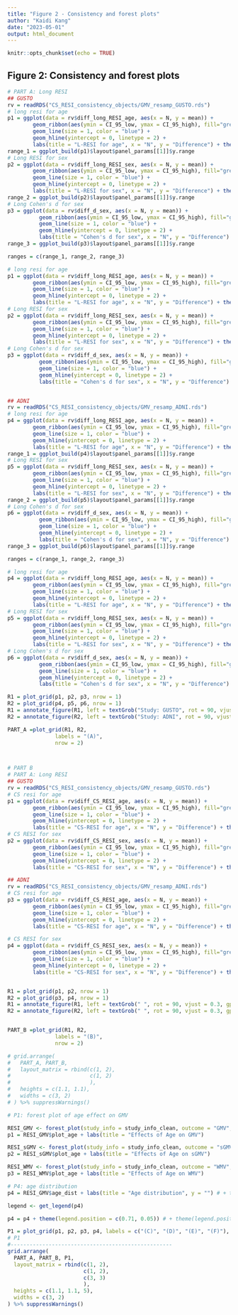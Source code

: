 ```yaml
---
title: "Figure 2 - Consistency and forest plots"
author: "Kaidi Kang"
date: "2023-05-01"
output: html_document
---
```


```r
knitr::opts_chunk$set(echo = TRUE)
```

## Figure 2: Consistency and forest plots


```r
# PART A: Long RESI
## GUSTO
rv = readRDS("CS_RESI_consistency_objects/GMV_resamp_GUSTO.rds")
# long resi for age
p1 = ggplot(data = rv$diff_long_RESI_age, aes(x = N, y = mean)) +
        geom_ribbon(aes(ymin = CI_95_low, ymax = CI_95_high), fill="grey", alpha=0.7) + 
        geom_line(size = 1, color = "blue") + 
        geom_hline(yintercept = 0, linetype = 2) +
        labs(title = "L-RESI for age", x = "N", y = "Difference") + theme_classic()
range_1 = ggplot_build(p1)$layout$panel_params[[1]]$y.range
# Long RESI for sex
p2 = ggplot(data = rv$diff_long_RESI_sex, aes(x = N, y = mean)) +
        geom_ribbon(aes(ymin = CI_95_low, ymax = CI_95_high), fill="grey", alpha=0.7) + 
        geom_line(size = 1, color = "blue") + 
        geom_hline(yintercept = 0, linetype = 2) +
        labs(title = "L-RESI for sex", x = "N", y = "Difference") + theme_classic()
range_2 = ggplot_build(p2)$layout$panel_params[[1]]$y.range
# Long Cohen's d for sex
p3 = ggplot(data = rv$diff_d_sex, aes(x = N, y = mean)) +
          geom_ribbon(aes(ymin = CI_95_low, ymax = CI_95_high), fill="grey", alpha=0.7) + 
          geom_line(size = 1, color = "blue") + 
          geom_hline(yintercept = 0, linetype = 2) +
          labs(title = "Cohen's d for sex", x = "N", y = "Difference") + theme_classic() 
range_3 = ggplot_build(p3)$layout$panel_params[[1]]$y.range

ranges = c(range_1, range_2, range_3)

# long resi for age
p1 = ggplot(data = rv$diff_long_RESI_age, aes(x = N, y = mean)) +
        geom_ribbon(aes(ymin = CI_95_low, ymax = CI_95_high), fill="grey", alpha=0.7) + 
        geom_line(size = 1, color = "blue") + 
        geom_hline(yintercept = 0, linetype = 2) +
        labs(title = "L-RESI for age", x = "N", y = "Difference") + theme_classic() + ylim(min(ranges), max(ranges))
# Long RESI for sex
p2 = ggplot(data = rv$diff_long_RESI_sex, aes(x = N, y = mean)) +
        geom_ribbon(aes(ymin = CI_95_low, ymax = CI_95_high), fill="grey", alpha=0.7) + 
        geom_line(size = 1, color = "blue") + 
        geom_hline(yintercept = 0, linetype = 2) +
        labs(title = "L-RESI for sex", x = "N", y = "Difference") + theme_classic() + ylim(min(ranges), max(c(range_2, range_3)))
# Long Cohen's d for sex
p3 = ggplot(data = rv$diff_d_sex, aes(x = N, y = mean)) +
          geom_ribbon(aes(ymin = CI_95_low, ymax = CI_95_high), fill="grey", alpha=0.7) + 
          geom_line(size = 1, color = "blue") + 
          geom_hline(yintercept = 0, linetype = 2) +
          labs(title = "Cohen's d for sex", x = "N", y = "Difference") + theme_classic() + ylim(min(ranges), max(c(range_2, range_3)))


## ADNI
rv = readRDS("CS_RESI_consistency_objects/GMV_resamp_ADNI.rds")
# long resi for age
p4 = ggplot(data = rv$diff_long_RESI_age, aes(x = N, y = mean)) +
        geom_ribbon(aes(ymin = CI_95_low, ymax = CI_95_high), fill="grey", alpha=0.7) + 
        geom_line(size = 1, color = "blue") + 
        geom_hline(yintercept = 0, linetype = 2) +
        labs(title = "L-RESI for age", x = "N", y = "Difference") + theme_classic()
range_1 = ggplot_build(p4)$layout$panel_params[[1]]$y.range
# Long RESI for sex
p5 = ggplot(data = rv$diff_long_RESI_sex, aes(x = N, y = mean)) +
        geom_ribbon(aes(ymin = CI_95_low, ymax = CI_95_high), fill="grey", alpha=0.7) + 
        geom_line(size = 1, color = "blue") + 
        geom_hline(yintercept = 0, linetype = 2) +
        labs(title = "L-RESI for sex", x = "N", y = "Difference") + theme_classic()
range_2 = ggplot_build(p5)$layout$panel_params[[1]]$y.range
# Long Cohen's d for sex
p6 = ggplot(data = rv$diff_d_sex, aes(x = N, y = mean)) +
          geom_ribbon(aes(ymin = CI_95_low, ymax = CI_95_high), fill="grey", alpha=0.7) + 
          geom_line(size = 1, color = "blue") + 
          geom_hline(yintercept = 0, linetype = 2) +
          labs(title = "Cohen's d for sex", x = "N", y = "Difference") + theme_classic() 
range_3 = ggplot_build(p6)$layout$panel_params[[1]]$y.range

ranges = c(range_1, range_2, range_3)

# long resi for age
p4 = ggplot(data = rv$diff_long_RESI_age, aes(x = N, y = mean)) +
        geom_ribbon(aes(ymin = CI_95_low, ymax = CI_95_high), fill="grey", alpha=0.7) + 
        geom_line(size = 1, color = "blue") + 
        geom_hline(yintercept = 0, linetype = 2) +
        labs(title = "L-RESI for age", x = "N", y = "Difference") + theme_classic() + ylim(min(ranges), max(ranges))
# Long RESI for sex
p5 = ggplot(data = rv$diff_long_RESI_sex, aes(x = N, y = mean)) +
        geom_ribbon(aes(ymin = CI_95_low, ymax = CI_95_high), fill="grey", alpha=0.7) + 
        geom_line(size = 1, color = "blue") + 
        geom_hline(yintercept = 0, linetype = 2) +
        labs(title = "L-RESI for sex", x = "N", y = "Difference") + theme_classic() + ylim(min(ranges), max(c(range_2, range_3)))
# Long Cohen's d for sex
p6 = ggplot(data = rv$diff_d_sex, aes(x = N, y = mean)) +
          geom_ribbon(aes(ymin = CI_95_low, ymax = CI_95_high), fill="grey", alpha=0.7) + 
          geom_line(size = 1, color = "blue") + 
          geom_hline(yintercept = 0, linetype = 2) +
          labs(title = "Cohen's d for sex", x = "N", y = "Difference") + theme_classic() + ylim(min(ranges), max(c(range_2, range_3)))

R1 = plot_grid(p1, p2, p3, nrow = 1)
R2 = plot_grid(p4, p5, p6, nrow = 1)
R1 = annotate_figure(R1, left = textGrob("Study: GUSTO", rot = 90, vjust = 0.3, gp = gpar(cex = 1))) 
R2 = annotate_figure(R2, left = textGrob("Study: ADNI", rot = 90, vjust = 0.3, gp = gpar(cex = 1))) 

PART_A =plot_grid(R1, R2,
               labels = "(A)",
               nrow = 2) 



# PART B
# PART A: Long RESI
## GUSTO
rv = readRDS("CS_RESI_consistency_objects/GMV_resamp_GUSTO.rds")
# CS resi for age
p1 = ggplot(data = rv$diff_CS_RESI_age, aes(x = N, y = mean)) +
        geom_ribbon(aes(ymin = CI_95_low, ymax = CI_95_high), fill="grey", alpha=0.7) + 
        geom_line(size = 1, color = "blue") + 
        geom_hline(yintercept = 0, linetype = 2) +
        labs(title = "CS-RESI for age", x = "N", y = "Difference") + theme_classic()
# CS RESI for sex
p2 = ggplot(data = rv$diff_CS_RESI_sex, aes(x = N, y = mean)) +
        geom_ribbon(aes(ymin = CI_95_low, ymax = CI_95_high), fill="grey", alpha=0.7) + 
        geom_line(size = 1, color = "blue") + 
        geom_hline(yintercept = 0, linetype = 2) +
        labs(title = "CS-RESI for sex", x = "N", y = "Difference") + theme_classic()

## ADNI
rv = readRDS("CS_RESI_consistency_objects/GMV_resamp_ADNI.rds")
# CS resi for age
p3 = ggplot(data = rv$diff_CS_RESI_age, aes(x = N, y = mean)) +
        geom_ribbon(aes(ymin = CI_95_low, ymax = CI_95_high), fill="grey", alpha=0.7) + 
        geom_line(size = 1, color = "blue") + 
        geom_hline(yintercept = 0, linetype = 2) +
        labs(title = "CS-RESI for age", x = "N", y = "Difference") + theme_classic()

# CS RESI for sex
p4 = ggplot(data = rv$diff_CS_RESI_sex, aes(x = N, y = mean)) +
        geom_ribbon(aes(ymin = CI_95_low, ymax = CI_95_high), fill="grey", alpha=0.7) + 
        geom_line(size = 1, color = "blue") + 
        geom_hline(yintercept = 0, linetype = 2) +
        labs(title = "CS-RESI for sex", x = "N", y = "Difference") + theme_classic()


R1 = plot_grid(p1, p2, nrow = 1)
R2 = plot_grid(p3, p4, nrow = 1)
R1 = annotate_figure(R1, left = textGrob(" ", rot = 90, vjust = 0.3, gp = gpar(cex = 1))) 
R2 = annotate_figure(R2, left = textGrob(" ", rot = 90, vjust = 0.3, gp = gpar(cex = 1))) 


PART_B =plot_grid(R1, R2,
               labels = "(B)",
               nrow = 2) 

# grid.arrange(
#   PART_A, PART_B, 
#   layout_matrix = rbind(c(1, 2),
#                         c(1, 2)
#                         ),
#   heights = c(1.1, 1.1),
#   widths = c(3, 2)
# ) %>% suppressWarnings()
```



```r
# P1: forest plot of age effect on GMV

RESI_GMV <- forest_plot(study_info = study_info_clean, outcome = "GMV", x_ul = 2)
p1 = RESI_GMV$plot_age + labs(title = "Effects of Age on GMV") 

RESI_sGMV <- forest_plot(study_info = study_info_clean, outcome = "sGMV", x_ul = 2)
p2 = RESI_sGMV$plot_age + labs(title = "Effects of Age on sGMV") 

RESI_WMV <- forest_plot(study_info = study_info_clean, outcome = "WMV", x_ul = 2)
p3 = RESI_WMV$plot_age + labs(title = "Effects of Age on WMV") 

# P4: age distribution
p4 = RESI_GMV$age_dist + labs(title = "Age distribution", y = "") # + theme_classic() 

legend <- get_legend(p4)

p4 = p4 + theme(legend.position = c(0.71, 0.05)) # + theme(legend.position="none")

P1 = plot_grid(p1, p2, p3, p4, labels = c("(C)", "(D)", "(E)", "(F)"), ncol = 4) %>% suppressWarnings()
# P1
#---------------------------------------------------
grid.arrange(
  PART_A, PART_B, P1,
  layout_matrix = rbind(c(1, 2),
                        c(1, 2),
                        c(3, 3)
                        ),
  heights = c(1.1, 1.1, 5),
  widths = c(3, 2)
) %>% suppressWarnings()


```
